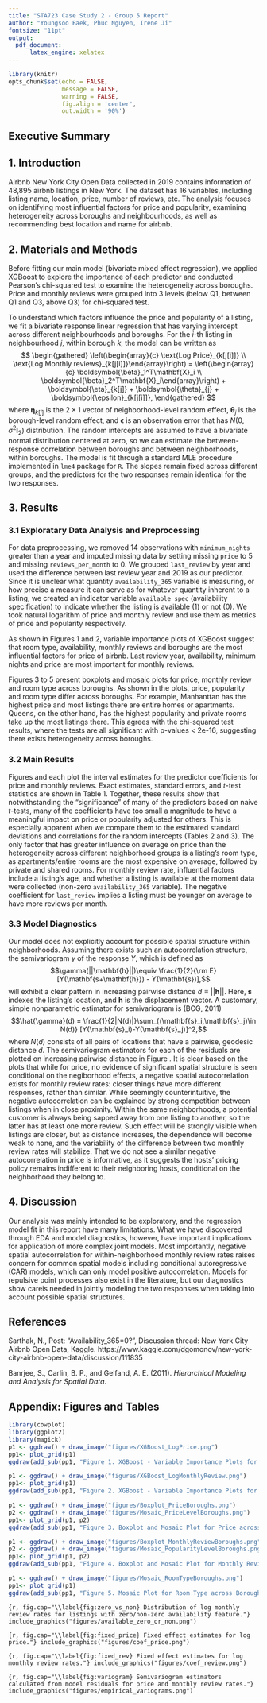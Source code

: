```yaml
---
title: "STA723 Case Study 2 - Group 5 Report"
author: "Youngsoo Baek, Phuc Nguyen, Irene Ji"
fontsize: "11pt"
output: 
  pdf_document:
      latex_engine: xelatex
---
```


```r
library(knitr)
opts_chunk$set(echo = FALSE, 
               message = FALSE, 
               warning = FALSE,
               fig.align = 'center',
               out.width = '90%')
```

## Executive Summary


## 1. Introduction
Airbnb New York City Open Data collected in 2019 contains information of 48,895 airbnb listings in New York. The dataset has 16 variables, including listing name, location, price, number of reviews, etc. The analysis focuses on identifying most influential factors for price and popularity, examining heterogeneity across boroughs and neighbourhoods, as well as recommending best location and name for airbnb.

## 2. Materials and Methods
Before fitting our main model (bivariate mixed effect regression), we applied XGBoost to explore the importance of each predictor and conducted Pearson's chi-squared test to examine the heterogeneity across boroughs. Price and monthly reviews were grouped into 3 levels (below Q1, between Q1 and Q3, above Q3) for chi-squared test.

To understand which factors influence the price and popularity of a listing, we fit a bivariate response linear regression that has varying intercept across different neighbourhoods and boroughs. For the $i$-th listing in neighbourhood $j$, within borough $k$, the model can be written as
$$
\begin{gathered}
\left(\begin{array}{c} \text{Log Price}_{k[j[i]]} \\ \text{Log Monthly reviews}_{k[j[i]]}\end{array}\right) =
\left(\begin{array}{c} \boldsymbol{\beta}_1^T\mathbf{X}_i \\ \boldsymbol{\beta}_2^T\mathbf{X}_i\end{array}\right) +
\boldsymbol{\eta}_{k[j]} + \boldsymbol{\theta}_{j} + \boldsymbol{\epsilon}_{k[j[i]]},
\end{gathered}
$$
where $\boldsymbol{\eta}_{k[j]}$ is the $2\times 1$ vector of neighborhood-level random effect, $\boldsymbol{\theta}_j$ is the borough-level random effect, and $\boldsymbol{\epsilon}$ is an observation error that has $N(0, \sigma^2\mathbf{I}_2)$ distribution. The random intercepts are assumed to have a bivariate normal distribution centered at zero, so we can estimate the between-response correlation between boroughs and between neighborhoods, within boroughs. The model is fit through a standard MLE procedure implemented in `lme4` package for `R`. The slopes remain fixed across different groups, and the predictors for the two responses remain identical for the two responses.

## 3. Results

### 3.1 Exploratary Data Analysis and Preprocessing
For data preprocessing, we removed 14 observations with `minimum_nights` greater than a year and imputed missing data by setting missing `price` to 5 and missing `reviews_per_month` to 0. We grouped `last_review` by year and used the difference between last review year and 2019 as our predictor. Since it is unclear what quantity `availability_365` variable is measuring, or how precise a measure it can serve as for whatever quantity inherent to a listing, we created an indicator variable `available_spec` (availability specification) to indicate whether the listing is available (1) or not (0). We took natural logarithm of price and monthly review and use them as metrics of price and popularity respectively.

As shown in Figures 1 and 2, variable importance plots of XGBoost suggest that room type, availability, monthly reviews and boroughs are the most influential factors for price of airbnb. Last review year, availability, minimum nights and price are most important for monthly reviews.

Figures 3 to 5 present boxplots and mosaic plots for price, monthly review and room type across boroughs. As shown in the plots, price, popularity and room type differ across boroughs. For example, Manhanttan has the highest price and most listings there are entire homes or apartments. Queens, on the other hand, has the highest popularity and private rooms take up the most listings there. This agrees with the chi-squared test results, where the tests are all significant with p-values < 2e-16, suggesting there exists heterogeneity across boroughs.

### 3.2 Main Results

Figures \ref{fig:fixed_price} and \ref{fig:fixed_rev} each plot the interval estimates for the predictor coefficients for price and monthly reviews. Exact estimates, standard errors, and $t$-test statistics are shown in Table 1. Together, these results show that notwithstanding the "significance" of many of the predictors based on naive $t$-tests, many of the coefficients have too small a magnitude to have a meaningful impact on price or popularity adjusted for others. This is especially apparent when we compare them to the estimated standard deviations and correlations for the random intercepts (Tables 2 and 3). The only factor that has greater influence on average on price than the heterogeneity across different neighborhood groups is a listing's room type, as apartments/entire rooms are the most expensive on average, followed by private and shared rooms. For monthly review rate, influential factors include a listing's age, and whether a listing is available at the moment data were collected (non-zero `availability_365` variable). The negative coefficient for `last_review` implies a listing must be younger on average to have more reviews per month. 

### 3.3 Model Diagnostics
Our model does not explicitly account for possible spatial structure within neighborhoods. Assuming there exists such an autocorrelation structure, the semivariogram $\gamma$ of the response $Y$, which is defined as
$$\gamma(||\mathbf{h}||)\equiv \frac{1}{2}{\rm E}[Y(\mathbf{s+\mathbf{h}}) - Y(\mathbf{s})],$$
will exhibit a clear pattern in increasing pairwise distance $d\equiv||\mathbf{h}||$. Here, $\mathbf{s}$ indexes the listing's location, and $\mathbf{h}$ is the displacement vector. A customary, simple nonparametric estimator for semivariogram is (BCG, 2011)
$$\hat{\gamma}(d) = \frac{1}{2|N(d)|}\sum_{(\mathbf{s}_i,\mathbf{s}_j)\in N(d)} [Y(\mathbf{s}_i)-Y(\mathbf{s}_j)]^2,$$
where $N(d)$ consists of all pairs of locations that have a pairwise, geodesic distance $d$. The semivariogram estimators for each of the residuals are plotted on increasing pairwise distance in Figure \ref{fig:variogram}. It is clear based on the plots that while for price, no evidence of significant spatial structure is seen conditional on the negiborhood effects, a negative spatial autocorrelation exists for monthly review rates: closer things have more different responses, rather than similar. While seemingly counterintuitive, the negative autocorrelation can be explained by strong competition between listings when in close proximity. Within the same neighborhoods, a potential customer is always being sapped away from one listing to another, so the latter has at least one more review. Such effect will be strongly visible when listings are closer, but as distance increases, the dependence will become weak to none, and the variability of the difference between two monthly review rates will stabilize. That we do not see a similar negative autocorrelation in price is informative, as it suggests the hosts' pricing policy remains indifferent to their neighboring hosts, conditional on the neighborhood they belong to. 

## 4. Discussion
Our analysis was mainly intended to be exploratory, and the regression model fit in this report have many limitations. What we have discovered through EDA and model diagnostics, however, have important implications for application of more complex joint models. Most importantly, negative spatial autocorrelation for within-neighborhood monthly review rates raises concern for common spatial models including conditional autoregressive (CAR) models, which can only model positive autocorrelation. Models for repulsive point processes also exist in the literature, but our diagnostics show careis needed in jointly modeling the two responses when taking into account possible spatial structures. 

\clearpage

## References
Sarthak, N., Post: "Availability_365=0?", Discussion thread: New York City Airbnb Open Data, Kaggle. https://www.kaggle.com/dgomonov/new-york-city-airbnb-open-data/discussion/111835 

Banrjee, S., Carlin, B. P., and Gelfand, A. E. (2011). _Hierarchical Modeling and Analysis for Spatial Data_.

\clearpage

## Appendix: Figures and Tables
```r
library(cowplot)
library(ggplot2)
library(magick)
p1 <- ggdraw() + draw_image("figures/XGBoost_LogPrice.png")
pp1<- plot_grid(p1)
ggdraw(add_sub(pp1, "Figure 1. XGBoost - Variable Importance Plots for Price", vpadding=grid::unit(0, "lines"), y = 3, x = 0.23, hjust = 0, size=8, fontface="bold"))
```

```r
p1 <- ggdraw() + draw_image("figures/XGBoost_LogMonthlyReview.png")
pp1<- plot_grid(p1)
ggdraw(add_sub(pp1, "Figure 2. XGBoost - Variable Importance Plots for Monthly Review", vpadding=grid::unit(0, "lines"), y = 3, x = 0.23, hjust = 0, size=8, fontface="bold"))
```

```r
p1 <- ggdraw() + draw_image("figures/Boxplot_PriceBoroughs.png")
p2 <- ggdraw() + draw_image("figures/Mosaic_PriceLevelBoroughs.png")
pp1<- plot_grid(p1, p2)
ggdraw(add_sub(pp1, "Figure 3. Boxplot and Mosaic Plot for Price across Boroughs", vpadding=grid::unit(0, "lines"), y = 8, x = 0.3, hjust = 0, size=8, fontface="bold"))
```

```r
p1 <- ggdraw() + draw_image("figures/Boxplot_MonthlyReviewBoroughs.png")
p2 <- ggdraw() + draw_image("figures/Mosaic_PopularityLevelBoroughs.png")
pp1<- plot_grid(p1, p2)
ggdraw(add_sub(pp1, "Figure 4. Boxplot and Mosaic Plot for Monthly Review across Boroughs", vpadding=grid::unit(0, "lines"), y = 8, x = 0.28, hjust = 0, size=8, fontface="bold"))
```

```r
p1 <- ggdraw() + draw_image("figures/Mosaic_RoomTypeBoroughs.png")
pp1<- plot_grid(p1)
ggdraw(add_sub(pp1, "Figure 5. Mosaic Plot for Room Type across Boroughs", vpadding=grid::unit(0, "lines"), y = 1, x = 0.36, hjust = 0, size=8, fontface="bold"))
```


```{r, fig.cap="\\label{fig:zero_vs_non} Distribution of log monthly review rates for listings with zero/non-zero availability feature."}
include_graphics("figures/available_zero_or_non.png")
```

```{r, fig.cap="\\label{fig:fixed_price} Fixed effect estimates for log price."}
include_graphics("figures/coef_price.png")
```

```{r, fig.cap="\\label{fig:fixed_rev} Fixed effect estimates for log monthly review rates."}
include_graphics("figures/coef_review.png")
```

```{r, fig.cap="\\label{fig:variogram} Semivariogram estimators calculated from model residuals for price and monthly review rates."}
include_graphics("figures/empirical_variograms.png")
```


